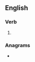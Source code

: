 ==English==

===Verb===
{{head|en|verb form}}

# {{en-past of|reface}}

===Anagrams===
* {{l|en|defacer}}